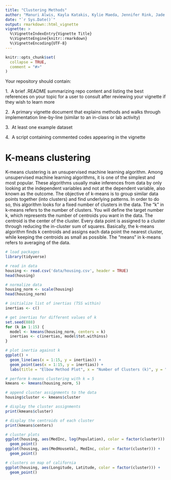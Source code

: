 ```yaml
---
title: "Clustering Methods"
author: "Manuri Alwis, Kayla Katakis, Kylie Maeda, Jennifer Rink, Jade Thai"
date: "`r Sys.Date()`"
output: rmarkdown::html_vignette
vignette: >
  %\VignetteIndexEntry{Vignette Title}
  %\VignetteEngine{knitr::rmarkdown}
  %\VignetteEncoding{UTF-8}
---
```


```r
knitr::opts_chunk$set(
  collapse = TRUE,
  comment = "#>"
)
```

Your repository should contain:

1.  A brief .README summarizing repo content and listing the best references on your topic for a user to consult after reviewing your vignette if they wish to learn more

2.  A primary vignette document that explains methods and walks through implementation line-by-line (similar to an in-class or lab activity)

3.  At least one example dataset

4.  A script containing commented codes appearing in the vignette

# **K-means clustering**

K-means clustering is an unsupervised machine learning algorithm. Among unsupervised machine learning algorithms, it is one of the simplest and most popular. These algorithms usually make inferences from data by only looking at the independent variables and not at the dependent variable, also known as the outcome. The objective of k-means is to group similar data points together (into clusters) and find underlying patterns. In order to do so, this algorithm looks for a fixed number of clusters in the data. The "k" in k-means refers to the number of clusters. You will define the target number k, which represents the number of centroids you want in the data. The centroid is the center of the cluster. Every data point is assigned to a cluster through reducing the in-cluster sum of squares. Basically, the k-means algorithm finds k centroids and assigns each data point the nearest cluster, while keeping the centroids as small as possible. The "means" in k-means refers to averaging of the data.

```r
# load packages
library(tidyverse)

# read in data
housing <- read.csv('data/housing.csv', header = TRUE)
head(housing)
```

```r
# normalize data
housing_norm <- scale(housing)
head(housing_norm)

```

```r
# initialize list of inertias (TSS within)
inertias <- c()

# get inertias for different values of k
set.seed(888)
for (k in 1:15) {
  model <- kmeans(housing_norm, centers = k)
  inertias <- c(inertias, model$tot.withinss)
}

```

```r
# plot inertia against k
ggplot() +
  geom_line(aes(x = 1:15, y = inertias)) +
  geom_point(aes(x = 1:15, y = inertias)) +
  labs(title = "Elbow Method Plot", x = "Number of Clusters (k)", y = "Inertia")

```

```r
# perform k-means clustering with k = 5
kmeans <- kmeans(housing_norm, 5)

```

```r
# append cluster assignments to the data
housing$cluster <- kmeans$cluster

# display the cluster assignments
print(kmeans$cluster)
```

```r
# display the centroids of each cluster
print(kmeans$centers)
```

```r
# cluster plots
ggplot(housing, aes(MedInc, log(Population), color = factor(cluster))) +
  geom_point()
ggplot(housing, aes(MedHouseVal, MedInc, color = factor(cluster))) +
  geom_point()
```

```r
# clusters on map of california
ggplot(housing, aes(Longitude, Latitude, color = factor(cluster))) +
  geom_point()
```
